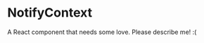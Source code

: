 
<Meta title="@flapjs/services/notify/NotifyContext"
    component={NotifyContext}/>

# NotifyContext

A React component that needs some love. Please describe me! :(

<Props of={NotifyContext}/>

